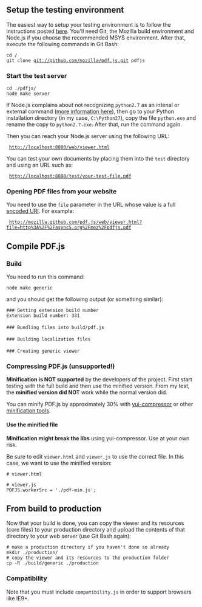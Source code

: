 == Setup the testing environment ==

The easiest way to setup your testing environment is to follow the instructions posted [https://github.com/mozilla/pdf.js/wiki/Setting-up-pdf.js-Development-Environment-for-Windows here]. You'll need Git, the Mozilla build environment and Node.js if you choose the recommended MSYS environment. After that, execute the following commands in Git Bash:

 cd <website-js-dir>/
 git clone git://github.com/mozilla/pdf.js.git pdfjs

=== Start the test server ===

 cd ./pdfjs/
 node make server

If Node.js complains about not recognizing <tt>python2.7</tt> as an intenal or external command ([https://github.com/mozilla/pdf.js/issues/2016#issuecomment-8008140 more information here]), then go to your Python installation directory (in my case, <tt>C:\Python27</tt>), copy the file <tt>python.exe</tt> and rename the copy to <tt>python2.7.exe</tt>. After that, run the command again.

Then you can reach your Node.js server using the following URL:

  http://localhost:8888/web/viewer.html

You can test your own documents by placing them into the <tt>test</tt> directory and using an URL such as:

  http://localhost:8888/test/your-test-file.pdf

=== Opening PDF files from your website ===

You need to use the <tt>file</tt> parameter in the URL whose value is a full [https://developer.mozilla.org/en-US/docs/JavaScript/Reference/Global_Objects/encodeURI encoded URI]. For example:

  http://mozilla.github.com/pdf.js/web/viewer.html?file=http%3A%2F%2Fasync5.org%2Fmoz%2Fpdfjs.pdf

== Compile PDF.js ==

=== Build ===
You need to run this command:

 node make generic

and you should get the following output (or something similar):
 
 ### Getting extension build number
 Extension build number: 331
 
 ### Bundling files into build/pdf.js
 
 ### Building localization files
 
 ### Creating generic viewer

=== Compressing PDF.js (unsupported!) ===

'''Minification is NOT supported''' by the developers of the project. First start testing with the full build and then use the minified version. From my test, the '''minified version did NOT''' work while the normal version did.

You can minify PDF.js by approximately 30% with [http://yui.github.com/yuicompressor yui-compressor] or other [http://stackoverflow.com/questions/28932/best-javascript-compressor minification tools].

==== Use the minified file ====

'''Minification might break the libs''' using yui-compressor. Use at your own risk.

Be sure to edit <tt>viewer.html</tt> and <tt>viewer.js</tt> to use the correct file. In this case, we want to use the minified version:

 # viewer.html
 <script type="text/javascript" src="./pdf-min.js"></script>

 # viewer.js
 PDFJS.workerSrc = './pdf-min.js';

== From build to production ==

Now that your build is done, you can copy the viewer and its resources (core files) to your production directory and upload the contents of that directory to your web server (use Git Bash again):

 # make a production directory if you haven't done so already
 mkdir ./production/
 # copy the viewer and its resources to the production folder
 cp -R ./build/generic ./production

=== Compatibility ===

Note that you must include <tt>compatibility.js</tt> in order to support browsers like IE9+.